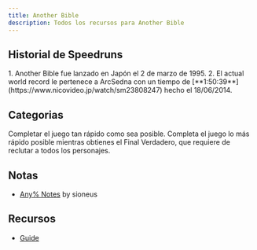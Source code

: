 ```yaml
---
title: Another Bible
description: Todos los recursos para Another Bible
---
```



<DocsHero 
    content="Another Bible es un spin-off de la saga Last Bible. Es un juego de rol táctico muy simple y con poca conexión con el resto de la serie."
    srcUrl={cover}
    alt="Another Bible Cover"
/>

<LinkCard title="Leaderboards" href="https://www.speedrun.com/ab" description="ver todas las runs en Speedrun.com"/>

## Historial de Speedruns

<Tabs>
<TabItem label="Any%">
<Steps> 
1. Another Bible fue lanzado en Japón el 2 de marzo de 1995.
2. El actual world record le pertenece a ArcSedna con un tiempo de [**1:50:39**](https://www.nicovideo.jp/watch/sm23808247) hecho el 18/06/2014.
</Steps>
</TabItem>
</Tabs>

## Categorias
<CardGrid>
    <Card title="Any%">Completar el juego tan rápido como sea posible.</Card>
    <Card title="True Ending">Completa el juego lo más rápido posible mientras obtienes el Final Verdadero, que requiere de reclutar a todos los personajes.</Card>
</CardGrid>

## Notas
- [Any% Notes](https://sioneus.me/notes/ab) by sioneus

## Recursos
- [Guide](http://mugi.parfe.jp/ab/abtop.html)
